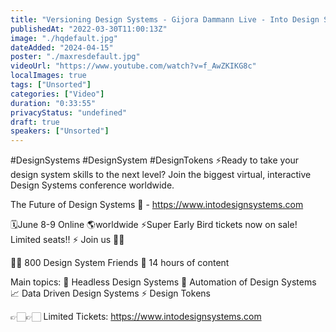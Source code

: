 ```yaml
---
title: "Versioning Design Systems - Gijora Dammann Live - Into Design Systems"
publishedAt: "2022-03-30T11:00:13Z"
image: "./hqdefault.jpg"
dateAdded: "2024-04-15"
poster: "./maxresdefault.jpg"
videoUrl: "https://www.youtube.com/watch?v=f_AwZKIKG8c"
localImages: true
tags: ["Unsorted"]
categories: ["Video"]
duration: "0:33:55"
privacyStatus: "undefined"
draft: true
speakers: ["Unsorted"]
---
```

#DesignSystems #DesignSystem #DesignTokens
⚡️Ready to take your design system skills to the next level? 
Join the biggest virtual, interactive Design Systems conference worldwide.

The Future of Design Systems 🚀 - https://www.intodesignsystems.com

🗓️June 8-9 Online 🌎worldwide
⚡️Super Early Bird tickets now on sale! Limited seats!! ⚡️
Join us 🙌🏻

👋🏻 800 Design System Friends
🎨 14 hours of content

Main topics:
🎨 Headless Design Systems
🤖 Automation of Design Systems
📈 Data Driven Design Systems
⚡️ Design Tokens

👉🏻👉🏻 Limited Tickets: https://www.intodesignsystems.com
